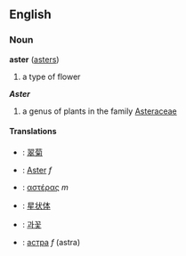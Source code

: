 ==English==

===Noun===
'''aster''' ([[asters]])
#a type of flower

'''''Aster'''''
#a genus of plants in the family [[Asteraceae]]

====Translations====
*{{zh}}: [[翠菊]]
*{{de}}: [[Aster]] ''f''
*{{el}}: [[αστέρας]] ''m''
*{{ja}}: [[星状体]]
*{{ko}}: [[과꽃]]
*{{ru}}: [[астра]] ''f'' (astra)